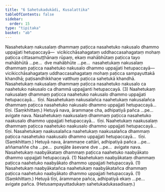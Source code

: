 ```yaml
---
title: "6 Sahetukadukādi, Kusalattika"
tableOfContents: false
sidebar:
  order: 15
type: "tipitaka"
basket: "ab"
---
```



<DynamicBreadcrumb />

<Division number="33">

<Paragraph number="91">
Nasahetukaṃ nakusalaṃ dhammaṃ paṭicca nasahetuko nakusalo dhammo uppajjati hetupaccayā—  vicikicchāsahagataṃ uddhaccasahagataṃ mohaṃ paṭicca cittasamuṭṭhānaṃ rūpaṃ, ekaṃ mahābhūtaṃ paṭicca tayo mahābhūtā …pe…  dve mahābhūte …pe…  nasahetukaṃ nakusalaṃ dhammaṃ paṭicca naahetuko nakusalo dhammo uppajjati hetupaccayā—  vicikicchāsahagataṃ uddhaccasahagataṃ mohaṃ paṭicca sampayuttakā khandhā; paṭisandhikkhaṇe vatthuṃ paṭicca sahetukā khandhā. Nasahetukaṃ nakusalaṃ dhammaṃ paṭicca nasahetuko nakusalo ca naahetuko nakusalo ca dhammā uppajjanti hetupaccayā. (3)
</Paragraph>

<Paragraph number="92">
Naahetukaṃ nakusalaṃ dhammaṃ paṭicca naahetuko nakusalo dhammo uppajjati hetupaccayā…  tīṇi.
</Paragraph>

<Paragraph number="93">
Nasahetukaṃ nakusalañca naahetukaṃ nakusalañca dhammaṃ paṭicca nasahetuko nakusalo dhammo uppajjati hetupaccayā…  tīṇi. (Saṃkhittaṃ.)
</Paragraph>

<Paragraph number="94">
Hetuyā nava, ārammaṇe cha, adhipatiyā pañca …pe…  avigate nava.
</Paragraph>

</Division>
<Division number="34">

<Paragraph number="95">
Nasahetukaṃ naakusalaṃ dhammaṃ paṭicca nasahetuko naakusalo dhammo uppajjati hetupaccayā…  tīṇi.
</Paragraph>

<Paragraph number="96">
Naahetukaṃ naakusalaṃ dhammaṃ paṭicca naahetuko naakusalo dhammo uppajjati hetupaccayā…  tīṇi.
</Paragraph>

<Paragraph number="97">
Nasahetukaṃ naakusalañca naahetukaṃ naakusalañca dhammaṃ paṭicca nasahetuko naakusalo dhammo uppajjati hetupaccayā…  tīṇi. (Saṃkhittaṃ.)
</Paragraph>

<Paragraph number="98">
Hetuyā nava, ārammaṇe cattāri, adhipatiyā pañca …pe…  aññamaññe cha …pe…  purejāte āsevane dve …pe…  avigate nava.
</Paragraph>

</Division>
<Division number="35">

<Paragraph number="99">
Nasahetukaṃ naabyākataṃ dhammaṃ paṭicca naahetuko naabyākato dhammo uppajjati hetupaccayā. (1)
</Paragraph>

<Paragraph number="100">
Naahetukaṃ naabyākataṃ dhammaṃ paṭicca naahetuko naabyākato dhammo uppajjati hetupaccayā. (1)
</Paragraph>

<Paragraph number="101">
Nasahetukaṃ naabyākatañca naahetukaṃ naabyākatañca dhammaṃ paṭicca naahetuko naabyākato dhammo uppajjati hetupaccayā. (1) (Saṃkhittaṃ.)
</Paragraph>

<Paragraph number="102">
Hetuyā tīṇi, ārammaṇe pañca, adhipatiyā ekaṃ …pe…  avigate pañca.
</Paragraph>

<Paragraph number="103">
(Hetusampayuttadukaṃ sahetukadukasadisaṃ.)
</Paragraph>
</Division>